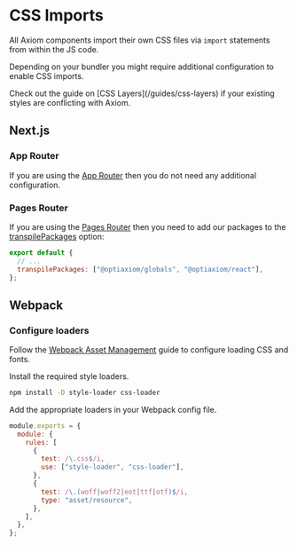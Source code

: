 
# CSS Imports

All Axiom components import their own CSS files via `import` statements from within the JS code.

Depending on your bundler you might require additional configuration to enable CSS imports.

<Alert intent="information" mt="16">
  Check out the guide on [CSS Layers](/guides/css-layers) if your existing
  styles are conflicting with Axiom.
</Alert>

## Next.js

### App Router

If you are using the [App Router](https://nextjs.org/docs/app) then you do not need any additional configuration.

### Pages Router

If you are using the [Pages Router](https://nextjs.org/docs/pages) then you need to add our packages to the [transpilePackages](https://nextjs.org/docs/app/api-reference/next-config-js/transpilePackages) option:

```js filename="next.config.js"
export default {
  // ...
  transpilePackages: ["@optiaxiom/globals", "@optiaxiom/react"],
};
```

## Webpack

### Configure loaders

Follow the [Webpack Asset Management](https://webpack.js.org/guides/asset-management/) guide to configure loading CSS and fonts.

Install the required style loaders.

```sh npm2yarn
npm install -D style-loader css-loader
```

Add the appropriate loaders in your Webpack config file.

```js filename="webpack.config.js"
module.exports = {
  module: {
    rules: [
      {
        test: /\.css$/i,
        use: ["style-loader", "css-loader"],
      },
      {
        test: /\.(woff|woff2|eot|ttf|otf)$/i,
        type: "asset/resource",
      },
    ],
  },
};
```
